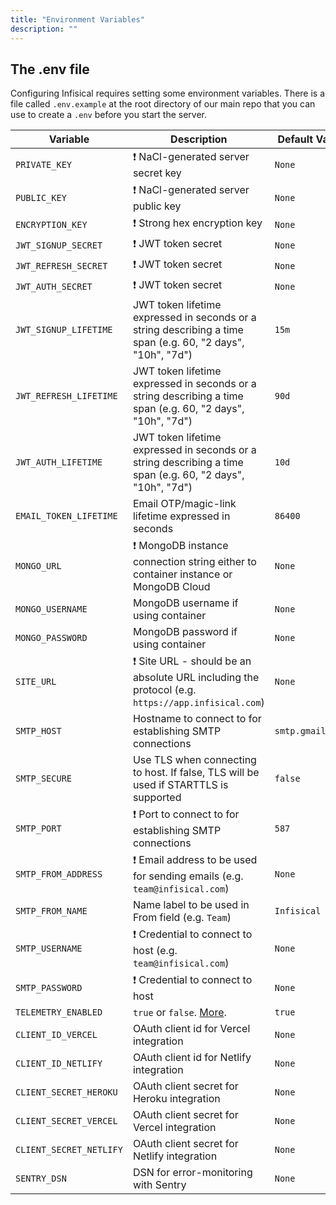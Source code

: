 ```yaml
---
title: "Environment Variables"
description: ""
---
```


## The .env file

Configuring Infisical requires setting some environment variables. There is a file called `.env.example` at the root directory of our main repo that you can use to create a `.env` before you start the server.

| Variable                     | Description                                                                                                 | Default Value    |
| ---------------------------- | ----------------------------------------------------------------------------------------------------------- | ---------------- |
| `PRIVATE_KEY`                | ❗️ NaCl-generated server secret key                                                                         | `None`           |
| `PUBLIC_KEY`                 | ❗️ NaCl-generated server public key                                                                         | `None`           |
| `ENCRYPTION_KEY`             | ❗️ Strong hex encryption key                                                                                | `None`           |
| `JWT_SIGNUP_SECRET`          | ❗️ JWT token secret                                                                                         | `None`           |
| `JWT_REFRESH_SECRET`         | ❗️ JWT token secret                                                                                         | `None`           |
| `JWT_AUTH_SECRET`            | ❗️ JWT token secret                                                                                         | `None`           |
| `JWT_SIGNUP_LIFETIME`        | JWT token lifetime expressed in seconds or a string describing a time span (e.g. 60, "2 days", "10h", "7d") | `15m`            |
| `JWT_REFRESH_LIFETIME`       | JWT token lifetime expressed in seconds or a string describing a time span (e.g. 60, "2 days", "10h", "7d") | `90d`            |
| `JWT_AUTH_LIFETIME`          | JWT token lifetime expressed in seconds or a string describing a time span (e.g. 60, "2 days", "10h", "7d") | `10d`            |
| `EMAIL_TOKEN_LIFETIME`       | Email OTP/magic-link lifetime expressed in seconds                                                          | `86400`          |
| `MONGO_URL`                  | ❗️ MongoDB instance connection string either to container instance or MongoDB Cloud                         | `None`           |
| `MONGO_USERNAME`             | MongoDB username if using container                                                                         | `None`           |
| `MONGO_PASSWORD`             | MongoDB password if using container                                                                         | `None`           |
| `SITE_URL`                   | ❗️ Site URL - should be an absolute URL including the protocol (e.g. `https://app.infisical.com`)           | `None`           |
| `SMTP_HOST`                  | Hostname to connect to for establishing SMTP connections                                                    | `smtp.gmail.com` |
| `SMTP_SECURE`                | Use TLS when connecting to host. If false, TLS will be used if STARTTLS is supported                        | `false`          |
| `SMTP_PORT`                  | ❗️ Port to connect to for establishing SMTP connections                                                     | `587`            |
| `SMTP_FROM_ADDRESS`          | ❗️ Email address to be used for sending emails (e.g. `team@infisical.com`)                                  | `None`           |
| `SMTP_FROM_NAME`             | Name label to be used in From field (e.g. `Team`)                                                           | `Infisical`      |
| `SMTP_USERNAME`              | ❗️ Credential to connect to host (e.g. `team@infisical.com`)                                                | `None`           |
| `SMTP_PASSWORD`              | ❗️ Credential to connect to host                                                                            | `None`           |
| `TELEMETRY_ENABLED`          | `true` or `false`. [More](../overview).                                                                     | `true`           |
| `CLIENT_ID_VERCEL`           | OAuth client id for Vercel integration                                                                      | `None`           |
| `CLIENT_ID_NETLIFY`          | OAuth client id for Netlify integration                                                                     | `None`           |
| `CLIENT_SECRET_HEROKU`       | OAuth client secret for Heroku integration                                                                  | `None`           |
| `CLIENT_SECRET_VERCEL`       | OAuth client secret for Vercel integration                                                                  | `None`           |
| `CLIENT_SECRET_NETLIFY`      | OAuth client secret for Netlify integration                                                                 | `None`           |
| `SENTRY_DSN`                 | DSN for error-monitoring with Sentry                                                                        | `None`           |
